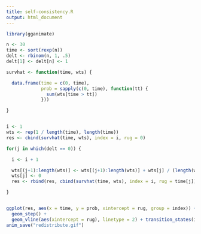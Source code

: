 ```yaml
---
title: self-consistency.R
output: html_document
---
```


```r
library(gganimate)

n <- 30
time <- sort(rexp(n))
delt <- rbinom(n, 1, .5)
delt[1] <- delt[n] <- 1

survhat <- function(time, wts) {

  data.frame(time = c(0, time),
             prob = sapply(c(0, time), function(tt) {
               sum(wts[time > tt])
             }))

}


i <- 1
wts <- rep(1 / length(time), length(time))
res <- cbind(survhat(time, wts), index = i, rug = 0)

for(j in which(delt == 0)) {

  i <- i + 1

  wts[(j+1):length(wts)] <- wts[(j+1):length(wts)] + wts[j] / (length(wts) - j)
  wts[j] <- 0
  res <- rbind(res, cbind(survhat(time, wts), index = i, rug = time[j]))

}


ggplot(res, aes(x = time, y = prob, xintercept = rug, group = index)) +
  geom_step() +
  geom_vline(aes(xintercept = rug), linetype = 2) + transition_states(index)
anim_save("redistribute.gif")
```
